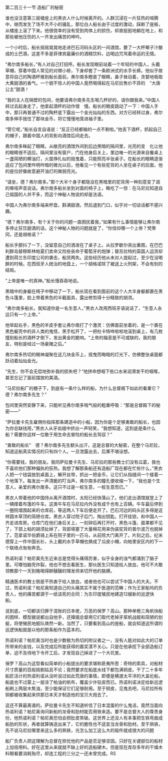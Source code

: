 

第二百三十一节 造船厂的秘密

谁也没注意第三层楼座上的黑衣人什么时候离开的。人群沉浸在一片狂热的喧腾中，继而发生了场不大不小的骚乱，那位白人船长由于过度的激动，踩断了座板，从楼座上滚了下来。他很侥幸的没有受到肉体上的损伤，却直挺挺地躺在地上，和那些被他压伤的人一齐发出痛苦的呻吟。

一个小时后，船长摇摇晃晃地走进巴石河码头区的一间酒馆，要了一大杯椰子汁酿成的土巴酒，这差不多是菲律宾最廉价的酒精饮料，边喝边咒骂着命运的无情。

“弗尔南多船长，”有人对自己打招呼。船长发现眼前站着一个年轻的中国人，头戴草帽，穿着中国人常见的对襟小褂，下身却套了一条欧洲式的水手长裤。他似乎故意将自己的陶酒杯推到船长面前。弗尔南多瞪直了眼睛，鼻子耸动着，贪婪地吸取大黄甜酒的香气。一个貌不惊人的中国人竟然喝得起在马尼拉售价不菲的　“大唐公主”甜酒！

“我的主人在隔壁的包间，他要请弗尔南多先生喝几杯好的，请你跟我来。”中国人转过去起身走了，他拿起酒杯的动作很　慢。船长的眼皮跳动了一下：中国人手中，那只再普通不过的陶杯底下露出一个金光灿灿的东西。对方已经转过身，弗尔南多伸手按住了那块金币，将它慢慢地笼进袖子里。

“管它呢，”船长自言自语说：“反正已经都输的一点不剩啦。”他丢下酒杯，抓起自己的帽子，跟着中国人的背影向酒馆后间走去。

弗尔南多眯起了眼睛，从敞亮的酒馆外间到后边黑暗的隔间里，光亮的变　化让他的眼睛很不适应。隔间里没有窗户，门在他身后关上，里边唯一的光源来自餐桌上一盏简陋的椰油灯，火苗挣扎似的摇曳着，只能照亮半张桌子。在船长的眼睛逐渐适应了包间里咋明咋暗的微光以后，他看见一个有些驼背的人坐在桌子的后面，他的座位好像故意避开油灯的微弱亮光。

“请坐，德？弗尔南多。”那个大半个身子都隐没在黑暗里的驼背用一种刻意变了调的嘶哑声音说话。弗尔南多船长坐到对面的椅子上，略吃了一惊：在马尼拉知道自己祖国的人并不多，而这个神秘人物说的却是法语。

中国人为弗尔南多端来杯盘，斟满甜酒，然后退到门口，似乎对一切谈话都不感兴趣。

“德？弗尔南多，有个关于你的问题一直困扰着我，”如果有什么事情能够让弗尔南多停止狂饮甜酒的话，这个神秘人物的问题就是了，“你信仰哪一个上帝？梵蒂冈，还是胡格诺？”

船长手颤抖了一下，没留意自己的酒泼在了桌子上。从拉罗歇尔突出重围，在巴巴利群岛替穆斯林帕夏们卖命又险些丧命于葡萄牙的炮弹；替苏拉特的英国人运货却遭到荷兰东印度公司的袭击，船货两失。这些经历他从未对人提起过，至少在没喝醉的时候。在西班牙人统治的地盘上，一个胡格诺除了被送上火刑架，不会有别的结局。

“上帝是唯一的真神。”船长慢吞吞地说。

黑暗中的身躯在椅子中移动了一下，船长现在看到面前的这个人大半身躯都裹在黑色斗篷里，脸上带着黑色的半截面具，露出修剪得十分精致的胡须。

“弗尔南多船长，我知道你是一名生意人，”黑衣人改用西班牙语说话了，“生意人永远只有一个上帝。”

他举起右手，黑色的羊皮手套让弗尔南打了个激灵：仿佛面前坐着的，是一个裹在黑色躯壳中的非人类的鬼怪，黑手松开了，一把杜卡特哗啦啦地滚到桌上，有几枚撞到船长的酒杯才倒下，发出黄金的脆响。“上帝的福音是不可或缺的，我的朋友，特别是经过一场豪赌之后。”

弗尔南多热切的眼神凝聚在这几块金币上，摇曳而晦暗的灯光下，仿佛整张桌面都跃动着灿灿金光。

“先生，你不会无偿地弥补我的损失吧？”他拼命想咽下些口水来润滑发干的咽喉，甚至忘记了面前摆放的美酒。

“马尼拉船厂的棚子下，到底有一条什么样的船，为什么总督阁下如此的看重它？德？弗尔南多先生？”

包间里突然安静下来，只能听见弗尔南多喘气般的粗重呼吸：“那是总督殿下的秘密——”

“萨拉曼卡先生雇佣你指挥那条建造中的小船，因为你是个足够勇敢的船长，也因为你总缺钱用，”黑衣人从牙齿缝中挤出一声轻笑，“我想知道，这到底是条什么船？需要你这样一位敢于用生命去冒险的船长去驾驭？”

“勇敢的船长”　德？弗尔南多先生额头出汗，这是总督的大秘密，在整个马尼拉，知道这船真实情况的只有四个人。一旦泄露出去，后果不堪设想。

“你需要钱，我的朋友。我同萨拉曼卡先生、马尼拉的那些教士们没有瓜葛，我也不喜欢他们那种偏执的狂热。我想了解那条船还有造船厂现在都在忙些什么，”黑衣人把一个钱袋放到桌面上，解开丝带，抓出一把金币，让它们从指缝间一个接着一个地落下。每发出一声清脆的叮当声，弗尔南多的瞳孔便收缩一下，“我也是个生意人，亲爱的弗尔南多。这只不过是一桩生意，一桩生意而已。”

黑衣人带着他的中国侍从离开酒馆时，太阳已经快落山了。他们走出酒馆就登上了一辆撑着布篷的牛车。这类牛车在马尼拉内外没有成千也有上百辆。牛车最后停到一圈院墙围起来的仓库前，等这两人下车后便走开了。巴石河边的码头区多得是这样圆木草顶的简陋仓库。黑衣人穿过院子后门，掏出钥匙，打开挂锁，和中国人一齐走进库房。仓库门在他们身后关上，一刻钟后再打开时，黑色斗篷、面罩都不见了，下颔上粘的胡须扯掉了，背部填塞了大量棉花用来伪装驼背的普尔波万也脱掉了。范拿诺华伯爵骑上系在院子里的一匹马，从前院大门离开了。片刻之后，纪米德穿上一件中国长衫，头上戴的水手草帽也换成了瓜皮小帽，向帕里安区内的下一个联络点匆匆奔去。

热诺利诺？帕尼奥先生近来总是觉得头痛得厉害，似乎全身的浊气都涌到了脑子里。可哪怕脑壳炸裂，他也不想去看医生，那伙医生只知道给人放血，他可不大敢领教那个一天到晚喝得醉醺醺的理发师来切开他的胳膊。

精通医术的教士倒是不热衷于给人放血，或者他也可以尝试下中国人的大夫。不过，热诺利诺？帕尼奥知道自己的头痛其实不属于医道的范畴；作为王家船坞的负责人，他的痛苦都源于一纸该死的合同：为东印度殖民地建造12艘新的巡逻快船。

说到底，一切都该归罪于混账的日本佬，万恶的保罗？高山。那种单桅三角帆快船的图样、模型据说都出自他手，还撺掇总督用它们取代老掉牙桨帆战舰和简陋的划艇，将使殖民地舰队焕然一新。当然了，只要看到高山的座船，就会知道这所谓的巡逻快船就是以他的那条船作为蓝本的。

热诺利诺？帕尼奥当时也是少数极为热切的附议者之一，没有人能对如此大的订单所带来的金钱，以及完成后所能获得的嘉奖漠不关心。只是在他承揽下全部造船订单，迫不及待地下令开工后，才发现自己掉进了一个大坑里。

保罗？高山为这型看似简单的小船提出的要求堪称匪夷所思：奇特的索具，对船材尺寸质量的百般挑剔姑且不论；竟然要求在船底水线下都包满铜皮。干了二十多年船匠活计的热诺利诺从没听说过如此荒唐的事情，即便是横渡太平洋的大盖伦船，船底也不过蒙上一层涂了柏油的帆布，覆盖少许铅皮而已。热诺利诺决定给新巡逻船刷上两层木焦油，至少能保证它们足够耐用。至于铜皮，见鬼去吧，马尼拉所有铜都被收集起来供那日本天才制造他的宝贝大炮去了。

这还不算最离谱的。萨拉曼卡先生不知道听信了日本混蛋的什么鬼话，竟然当面向热诺利诺？帕尼奥询问新船的龙骨和肋材能否用铁来造。要不是总督大人的尊贵身份，他热诺利诺？帕尼奥恐怕会把肚皮笑破。这世界上还没人有本事把生铁弯曲成船肋的形状，再者就算铸造出来了，它的脆性也不适宜当龙骨和肋材。至于熟铁，先不说马尼拉哪里来这么多的熟铁，光怎么加工这么大的锻件就成很大的问题

船厂负责人把这理解为总督在担忧他的产品是否足够坚固。只好在关键部位的船材上加倍用料。好在这里从来就就不缺上好的造船硬木。但是现在库存多年的干燥木料眼看要消耗殆尽，却连工程的三分之一还未曾完成。RS

